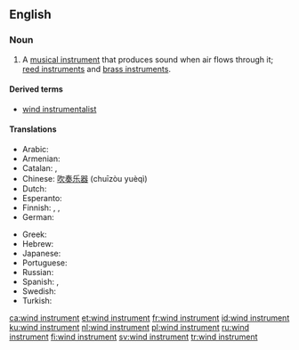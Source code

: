 ==English==

===Noun===
{{en-noun|head=[[wind]] [[instrument]]}}

# {{context|musical instrument|lang=en}} A [[musical instrument]] that produces sound when air flows through it; [[reed instrument]]s and [[brass instrument]]s.

====Derived terms====
* [[wind instrumentalist]]

====Translations====
{{trans-top|type of musical instrument}}
* Arabic: {{t|ar|آلَةِ الْفَم|f}}
* Armenian: {{t|hy|փողային նվագարան}}
* Catalan: {{t+|ca|instrument de vent|m}}, {{t+|ca|instrument aeròfon|m}}
* Chinese: [[吹奏乐器]] (chuīzòu yuèqì)
* Dutch: {{t+|nl|blaasinstrument|n}}
* Esperanto: {{t|eo|blovinstrumento}}
* Finnish: {{t+|fi|puhallin}}, {{t+|fi|puhallinsoitin}}, {{t+|fi|puhallussoitin}}
* German: {{t+|de|Blasinstrument|n}}
{{trans-mid}}
* Greek: {{t|el|πνευστό όργανο|n}}
* Hebrew: {{t+|he|כלי נשיפה|tr=kli neshifa}}
* Japanese: {{t+|ja|管楽器|tr=かんがっき, kangakki}}
* Portuguese: {{t|pt|instrumento de sopro|m}}
* Russian: {{t+|ru|духово́й инструме́нт|m}}
* Spanish: {{t|es|instrumento de viento|m}}, {{t|es|aerófono|m}}
* Swedish: {{t+|sv|blåsinstrument}}
* Turkish: {{t+|tr|üflemeli çalgı}}
{{trans-bottom}}

[[ca:wind instrument]]
[[et:wind instrument]]
[[fr:wind instrument]]
[[id:wind instrument]]
[[ku:wind instrument]]
[[nl:wind instrument]]
[[pl:wind instrument]]
[[ru:wind instrument]]
[[fi:wind instrument]]
[[sv:wind instrument]]
[[tr:wind instrument]]